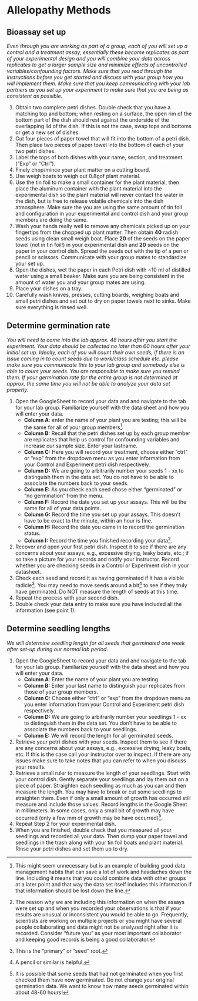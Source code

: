 # Allelopathy Methods {#sec-allelopathy-methods}

## Bioassay set up

*Even through you are working as part of a group, each of you will set up a control and a treatment assay, essentially these become replicates as part of your experimental design and you will combine your data across replicates to get a larger sample size and minimize effects of uncontrolled variables/confounding factors. Make sure that you read through the instructions before you get started and discuss with your group how you will implement them. Make sure that you keep communicating with your lab partners as you set up your experiment to make sure that you are being as consistent as possible.*

1.  Obtain two complete petri dishes. Double check that you have a matching top and bottom; when resting on a surface, the open rim of the bottom part of the dish should rest against the underside of the overlapping lid of the dish. If this is not the case, swap tops and bottoms or get a new set of dishes.
2.  Cut four pieces of paper towel that will fit into the bottom of a petri dish. Then place two pieces of paper towel into the bottom of each of your two petri dishes. 
3.  Label the tops of both dishes with your name, section, and treatment ("Exp" or "Ctrl"). 
4.  Finely chop/mince your plant matter on a cutting board. 
5.  Use weigh boats to weigh out 0.8gof plant material.
6.  Use the tin foil to make a small container for the plant material, then place the aluminum container with the plant material into the experimental dish so the plant material will never contact the water in the dish, but is free to release volatile chemicals into the dish atmosphere. Make sure the you are using the same amount of tin foil and configuration in your experimental and control dish and your group members are doing the same. 
7.  Wash your hands really well to remove any chemicals picked up on your fingertips from the chopped up plant matter. Then obtain **40** radish seeds using clean small weigh boat. Place **20** of the seeds on the paper towel (not in tin foil!) in your experimental dish and **20** seeds on the paper in your control dish. Spread the seeds out with the tip of a pen or pencil or scissors. Communicate with your group mates to standardize your set up.
8.  Open the dishes, wet the paper in each Petri dish with \~10 ml of distilled water using a small beaker. Make sure you are being consistent in the amount of water you and your group mates are using.
9.  Place your dishes on a tray.
10. Carefully wash knives, presses, cutting boards, weighing boats and small petri dishes and set out to dry on paper towels next to sinks. Make sure everything is rinsed well.

## Determine germination rate

*You will need to come into the lab approx. 48 hours after you start the experiment. Your data should be collected no later than 60 hours after your initial set up. Ideally, each of you will count their own seeds, if there is an issue coming in to count seeds due to work/class schedule etc. please make sure you communicate this to your lab group and somebody else is able to count your seeds. You are responsible to make sure you remind them. If your germination rate for the entire group is not determined at approx. the same time you will not be able to analyze your data set properly.*

1.  Open the GoogleSheet to record your data and and navigate to the tab for your lab group. Familiarize yourself with the data sheet and how you will enter your data.
    -   **Column A**: enter the name of your plant you are testing; this will be the same for all of your group members[^07_allelopathy-methods-1].
    -   **Column B:** Recall that the petri dishes set up by each group member are replicates that help us control for confounding variables and increase our sample size. Enter your lastname.
    -   **Column C:** Here you will record your treatment, choose either "ctrl" or "exp" from the dropdown menu as you enter information from your Control and Experiment petri dish respectively.
    -   **Column D:** We are going to arbitrarily number your seeds 1 - xx to distinguish them in the data set. You do not have to be able to associate the numbers back to your seeds.
    -   **Column E:** As you check each seed chose either "germinated" or "no germination" from the menu.
    -   **Column F:** Record the date you set up your assays. This will be the same for all of your data points.
    -   **Column G:** Record the time you set up your assays. This doesn't have to be exact to the minute, within an hour is fine.
    -   **Column H:** Record the date you came in to record the germination status.
    -   **Column I:** Record the time you finished recording your data[^07_allelopathy-methods-2].
2.  Recover and open your first petri dish. Inspect it to see if there are any concerns about your assays, e.g., excessive drying, leaky boats, etc.; if so take a picture for your records and notify your instructor. Record whether you are checking seeds in a Control or Experiment dish in your datasheet.
3.  Check each seed and record it as having germinated if it has a visible radicle[^07_allelopathy-methods-3]. You may need to move seeds around a bit[^07_allelopathy-methods-4] to see if they truly have germinated. Do NOT measure the length of seeds at this time.
4.  Repeat the process with your second dish.
5.  Double check your data entry to make sure you have included all the information (see point 1).

[^07_allelopathy-methods-1]: This might seem unnecessary but is an example of building good data management habits that can save a lot of work and headaches down the line. Including it means that you could combine data with other groups at a later point and that way the data set itself includes this information if that information should be lost down the line.

[^07_allelopathy-methods-2]: The reason why we are including this information on when the assays were set up and when you recorded your observations is that if your results are unusual or inconsistent you would be able to go. Frequently, scientists are working on multiple projects or you might have several people collaborating and data might not be analyzed right after it is recorded. Consider "future you" as your most important collaborator and keeping good records is being a good collaborator.

[^07_allelopathy-methods-3]: This is the “primary” or “seed” root.

[^07_allelopathy-methods-4]: A pencil or similar is helpful.

## Determine seedling lengths

*We will determine seedling length for all seeds that germinated one week after set-up during our normal lab period.*

1.  Open the GoogleSheet to record your data and and navigate to the tab for your lab group. Familiarize yourself with the data sheet and how you will enter your data.
    -   **Column A**: Enter the name of your plant you are testing.
    -   **Column B:** Enter your last name to distinguish your replicates from those of your group members.
    -   **Column C:** Choose either "ctrl" or "exp" from the dropdown menu as you enter information from your Control and Experiment petri dish respectively.
    -   **Column D:** We are going to arbitrarily number your seedlings 1 - xx to distinguish them in the data set. You don't have to be able to associate the numbers back to your seedlings.
    -   **Column E:** We will record the length for all germinated seeds.
2.  Retrieve your petri dishes with your seeds. Inspect them to see if there are any concerns about your assays, e.g., excessive drying, leaky boats, etc. If this is the case call your instructor over to inspect. If there are any issues make sure to take notes that you can refer to when you discuss your results.
3.  Retrieve a small ruler to measure the length of your seedlings. Start with your control dish. Gently separate your seedlings and lay them out on a piece of paper. Straighten each seedling as much as you can and then measure the length. You may have to break or cut some seedlings to straighten them. Even if only a small amount of growth has occurred still measure and include those values. Record lengths in the Google Sheet in millimeters. In some cases, only a small bit of growth may have occurred (only a few mm of growth may be have occurred)[^07_allelopathy-methods-5].
4.  Repeat Step 2 for your experimental dish.
5.  When you are finished, double check that you measured all your seedlings and recorded all your data. Then dump your paper towel and seedlings in the trash along with your tin foil boats and plant material. Rinse your petri dishes and set them up to dry.

[^07_allelopathy-methods-5]: It is possible that some seeds that had not germinated when you first checked them have now germinated. Do not change your original germination data. We want to know how many seeds germinated within about 48-60 hours!
